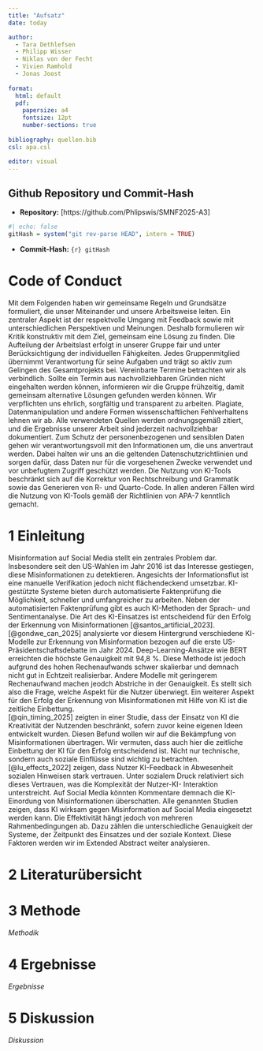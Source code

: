 ```yaml
---
title: "Aufsatz"
date: today

author:
  - Tara Dethlefsen
  - Philipp Wisser
  - Niklas von der Fecht
  - Vivien Ramhold
  - Jonas Joost
  
format:
  html: default
  pdf:
    papersize: a4
    fontsize: 12pt
    number-sections: true
    
bibliography: quellen.bib
csl: apa.csl

editor: visual
---
```


## Github Repository und Commit-Hash

-   **Repository:** \[https://github.com/Phlipswis/SMNF2025-A3\]

```r
#| echo: false
gitHash = system("git rev-parse HEAD", intern = TRUE)
```

-   **Commit-Hash:** `{r} gitHash`

# Code of Conduct

Mit dem Folgenden haben wir gemeinsame Regeln und Grundsätze formuliert, die unser Miteinander und unsere Arbeitsweise leiten.
Ein zentraler Aspekt ist der respektvolle Umgang mit Feedback sowie mit unterschiedlichen Perspektiven und Meinungen. Deshalb formulieren wir Kritik konstruktiv mit dem Ziel, gemeinsam eine Lösung zu finden.
Die Aufteilung der Arbeitslast erfolgt in unserer Gruppe fair und unter Berücksichtigung der individuellen Fähigkeiten. Jedes Gruppenmitglied übernimmt Verantwortung für seine Aufgaben und trägt so aktiv zum Gelingen des Gesamtprojekts bei. Vereinbarte Termine betrachten wir als verbindlich. Sollte ein Termin aus nachvollziehbaren Gründen nicht eingehalten werden können, informieren wir die Gruppe frühzeitig, damit gemeinsam alternative Lösungen gefunden werden können. Wir verpflichten uns ehrlich, sorgfältig und transparent zu arbeiten. Plagiate, Datenmanipulation und andere Formen wissenschaftlichen Fehlverhaltens lehnen wir ab.
Alle verwendeten Quellen werden ordnungsgemäß zitiert, und die Ergebnisse unserer Arbeit sind jederzeit nachvollziehbar dokumentiert. Zum Schutz der personenbezogenen und sensiblen Daten gehen wir verantwortungsvoll mit den Informationen um, die uns anvertraut werden. Dabei halten wir uns an die geltenden Datenschutzrichtlinien und sorgen dafür, dass Daten nur für die vorgesehenen Zwecke verwendet und vor unbefugtem Zugriff geschützt werden.
Die Nutzung von KI-Tools beschränkt sich auf die Korrektur von Rechtschreibung und Grammatik sowie das Generieren von R- und Quarto-Code. In allen anderen Fällen wird die Nutzung von KI-Tools gemäß der Richtlinien von APA-7 kenntlich gemacht.

# 1 Einleitung

Misinformation auf Social Media stellt ein zentrales Problem dar. Insbesondere seit den US-Wahlen im Jahr 2016 ist das Interesse gestiegen, diese Misinformationen zu detektieren. Angesichts der Informationsflut ist eine manuelle Verifikation jedoch nicht flächendeckend umsetzbar. KI-gestützte Systeme bieten durch automatisierte Faktenprüfung die Möglichkeit, schneller und umfangreicher zu arbeiten. Neben der automatisierten Faktenprüfung gibt es auch KI-Methoden der Sprach- und Sentimentanalyse. Die Art des KI-Einsatzes ist entscheidend für den Erfolg der Erkennung von Misinformationen [@santos_artificial_2023].\
[@gondwe_can_2025] analysierte vor diesem Hintergrund verschiedene KI-Modelle zur Erkennung von Misinformation bezogen auf die erste US-Präsidentschaftsdebatte im Jahr 2024. Deep-Learning-Ansätze wie BERT erreichten die höchste Genauigkeit mit 94,8 %. Diese Methode ist jedoch aufgrund des hohen Rechenaufwands schwer skalierbar und demnach nicht gut in Echtzeit realisierbar. Andere Modelle mit geringerem Rechenaufwand machen jeodch Abstriche in der Genauigkeit. Es stellt sich also die Frage, welche Aspekt für die Nutzer überwiegt. Ein weiterer Aspekt für den Erfolg der Erkennung von Misinformationen mit Hilfe von KI ist die zeitliche Einbettung.\
[@qin_timing_2025] zeigten in einer Studie, dass der Einsatz von KI die Kreativität der Nutzenden beschränkt, sofern zuvor keine eigenen Ideen entwickelt wurden. Diesen Befund wollen wir auf die Bekämpfung von Misinformationen übertragen. Wir vermuten, dass auch hier die zeitliche Einbettung der KI für den Erfolg entscheidend ist. Nicht nur technische, sondern auch soziale Einflüsse sind wichtig zu betrachten.\
[@lu_effects_2022] zeigen, dass Nutzer KI-Feedback in Abwesenheit sozialen Hinweisen stark vertrauen. Unter sozialem Druck relativiert sich dieses Vertrauen, was die Komplexität der Nutzer-KI- Interaktion unterstreicht. Auf Social Media könnten Kommentare demnach die KI-Einordung von Misinformationen überschatten. Alle genannten Studien zeigen, dass KI wirksam gegen Misinformation auf Social Media eingesetzt werden kann. Die Effektivität hängt jedoch von mehreren Rahmenbedingungen ab. Dazu zählen die unterschiedliche Genauigkeit der Systeme, der Zeitpunkt des Einsatzes und der soziale Kontext. Diese Faktoren werden wir im Extended Abstract weiter analysieren.

# 2 Literaturübersicht

::: {#refs}
:::

# 3 Methode

*Methodik*

# 4 Ergebnisse

*Ergebnisse*

# 5 Diskussion

*Diskussion*
